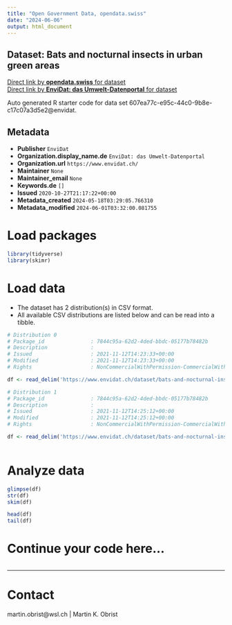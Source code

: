 ```yaml
---
title: "Open Government Data, opendata.swiss"
date: "2024-06-06"
output: html_document
---
```


## Dataset: Bats and nocturnal insects in urban green areas



[Direct link by **opendata.swiss** for dataset](https://opendata.swiss/de/dataset/bats-and-nocturnal-insects-in-urban-green-areas)<br>
[Direct link by **EnviDat: das Umwelt-Datenportal** for dataset](https://www.envidat.ch/#/metadata/bats-and-nocturnal-insects-in-urban-green-areas)

Auto generated R starter code for data set 607ea77c-e95c-44c0-9b8e-c17c07a3d5e2@envidat.

## Metadata

- **Publisher** `EnviDat`
- **Organization.display_name.de** `EnviDat: das Umwelt-Datenportal`
- **Organization.url** `https://www.envidat.ch/`
- **Maintainer** `None`
- **Maintainer_email** `None`
- **Keywords.de** `[]`
- **Issued** `2020-10-27T21:17:22+00:00`
- **Metadata_created** `2024-05-18T03:29:05.766310`
- **Metadata_modified** `2024-06-01T03:32:00.081755`


# Load packages

```r

library(tidyverse)
library(skimr)

```

# Load data

-   The dataset has 2 distribution(s) in CSV format.
-   All available CSV distributions are listed below and can be read into a tibble.

```r

# Distribution 0
# Package_id               : 7844c95a-62d2-4ded-bbdc-05177b78482b
# Description              : 
# Issued                   : 2021-11-12T14:23:33+00:00
# Modified                 : 2021-11-12T14:23:33+00:00
# Rights                   : NonCommercialWithPermission-CommercialWithPermission-ReferenceRequired

df <- read_delim('https://www.envidat.ch/dataset/bats-and-nocturnal-insects-in-urban-green-areas/resource/0739a2ad-9dba-4fd9-aa5d-906234917ec0')

# Distribution 1
# Package_id               : 7844c95a-62d2-4ded-bbdc-05177b78482b
# Description              : 
# Issued                   : 2021-11-12T14:25:12+00:00
# Modified                 : 2021-11-12T14:25:12+00:00
# Rights                   : NonCommercialWithPermission-CommercialWithPermission-ReferenceRequired

df <- read_delim('https://www.envidat.ch/dataset/bats-and-nocturnal-insects-in-urban-green-areas/resource/94de18a6-f835-42fd-ab2c-218c050a5f7a')



```

# Analyze data

```r

glimpse(df)
str(df)
skim(df)

head(df)
tail(df)

```

# Continue your code here...

```r

```

------------------------------------------------------------------------

# Contact

martin.obrist@wsl.ch | Martin K. Obrist

